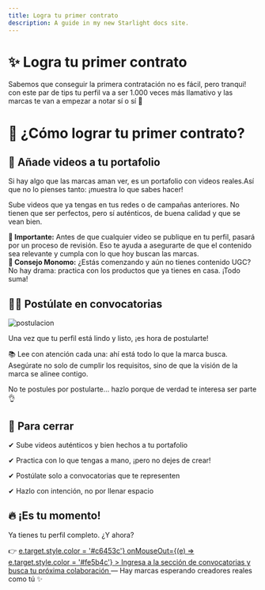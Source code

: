 ```yaml
---
title: Logra tu primer contrato
description: A guide in my new Starlight docs site.
---
```


# ✨ Logra tu primer contrato

Sabemos que conseguir la primera contratación no es fácil, pero tranqui! con este par de tips tu perfil va a ser 1.000 veces más llamativo y las marcas te van a empezar a notar sí o sí 🤩

# 🚀 ¿Cómo lograr tu primer contrato?

## 💼 Añade videos a tu portafolio

Si hay algo que las marcas aman ver, es un portafolio con videos reales.Así que no lo pienses tanto: ¡muestra lo que sabes hacer!

Sube videos que ya tengas en tus redes o de campañas anteriores. No tienen que ser perfectos, pero sí auténticos, de buena calidad y que se vean bien.

<div style={{
  backgroundColor: '#fff5f5',
  borderLeft: '6px solid #fe5b4c',
  borderRadius: '12px',
  padding: '16px',
  marginBottom: '16px',
  boxShadow: '0 2px 8px rgba(0,0,0,0.05)',
  lineHeight: '1.6'
}}>
  <strong>📌 Importante:</strong> Antes de que cualquier video se publique en tu perfil, pasará por un proceso de revisión.  
  Eso te ayuda a asegurarte de que el contenido sea relevante y cumpla con lo que hoy buscan las marcas.
</div>

<div style={{
  backgroundColor: '#fffbe6',
  borderLeft: '6px solid #fcd34d',
  borderRadius: '12px',
  padding: '16px',
  marginBottom: '16px',
  boxShadow: '0 2px 8px rgba(0,0,0,0.05)',
  lineHeight: '1.6'
}}>
  <strong>📝 Consejo Monomo:</strong> ¿Estás comenzando y aún no tienes contenido UGC? No hay drama: practica con los productos que ya tienes en casa. ¡Todo suma!
</div>

## 🙋‍♀️ Postúlate en convocatorias

![postulacion](/images/postulacion-ezgif.com-crop.gif)

Una vez que tu perfil está lindo y listo, ¡es hora de postularte!

📚 Lee con atención cada una: ahí está todo lo que la marca busca. Asegúrate no solo de cumplir los requisitos, sino de que la visión de la marca se alinee contigo.

No te postules por postularte… hazlo porque de verdad te interesa ser parte 👌

## 🧵 Para cerrar

✔ Sube videos auténticos y bien hechos a tu portafolio

✔ Practica con lo que tengas a mano, ¡pero no dejes de crear!

✔ Postúlate solo a convocatorias que te representen

✔ Hazlo con intención, no por llenar espacio

## 🔥 ¡Es tu momento!

Ya tienes tu perfil completo. ¿Y ahora?

<p style={{ margin: 0 }}>
👉 <a 
  href="https://app.monomo.com.co/convocatorias" 
  target="_blank" 
  style={{
    color: '#fe5b4c',
    textDecoration: 'underline',
    fontWeight: 'bold',
    transition: 'color 0.2s ease'
  }}
  onMouseOver={(e) => e.target.style.color = '#c6453c'}
  onMouseOut={(e) => e.target.style.color = '#fe5b4c'}
>
Ingresa a la sección de convocatorias y busca tu próxima colaboración
</a> — <span style={{ color: '#fe5b4c', fontWeight: 'bold' }}>
Hay marcas esperando creadores reales como tú ✨
</span>
</p>
